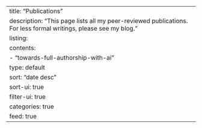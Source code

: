 ---
title: "Publications"
description: "This page lists all my peer-reviewed publications. For less formal writings, please see my blog."
listing:
    contents:
        - "towards-full-authorship-with-ai"
    type: default
    sort: "date desc"
    sort-ui: true
    filter-ui: true
    categories: true
    feed: true
---